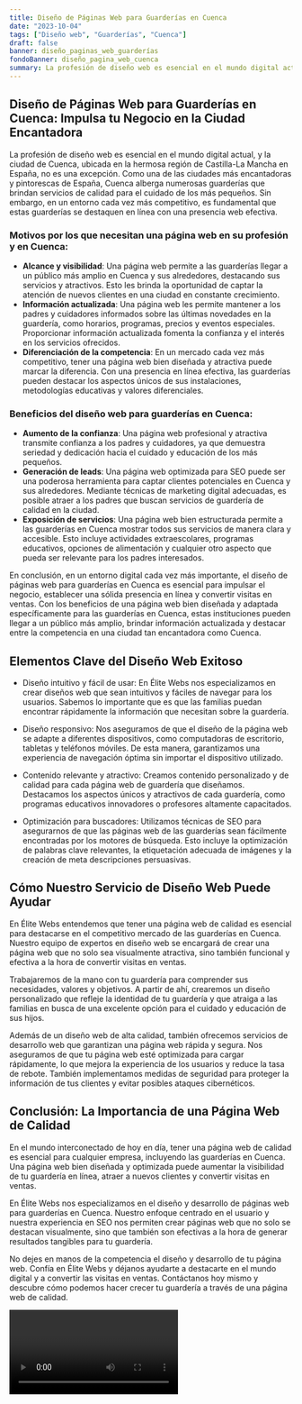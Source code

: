```yaml
---
title: Diseño de Páginas Web para Guarderías en Cuenca
date: "2023-10-04"
tags: ["Diseño web", "Guarderías", "Cuenca"]
draft: false
banner: diseño_paginas_web_guarderías
fondoBanner: diseño_pagina_web_cuenca
summary: La profesión de diseño web es esencial en el mundo digital actual, y la ciudad de Cuenca, ubicada en la hermosa región de CastillaLa Mancha en España, no es una excepción. Como una de las ciudades más encantadoras y pintorescas de España, Cuenca alberga numerosas guarderías que brindan servicios de calidad para el cuidado de los más pequeños. Sin embargo, en un entorno cada vez más competitivo, es fundamental que estas guarderías se destaquen en línea con una presencia web efectiva.
---
```



## Diseño de Páginas Web para Guarderías en Cuenca: Impulsa tu Negocio en la Ciudad Encantadora

La profesión de diseño web es esencial en el mundo digital actual, y la ciudad de Cuenca, ubicada en la hermosa región de Castilla-La Mancha en España, no es una excepción. Como una de las ciudades más encantadoras y pintorescas de España, Cuenca alberga numerosas guarderías que brindan servicios de calidad para el cuidado de los más pequeños. Sin embargo, en un entorno cada vez más competitivo, es fundamental que estas guarderías se destaquen en línea con una presencia web efectiva.

### Motivos por los que necesitan una página web en su profesión y en Cuenca:

- **Alcance y visibilidad**: Una página web permite a las guarderías llegar a un público más amplio en Cuenca y sus alrededores, destacando sus servicios y atractivos. Esto les brinda la oportunidad de captar la atención de nuevos clientes en una ciudad en constante crecimiento.
- **Información actualizada**: Una página web les permite mantener a los padres y cuidadores informados sobre las últimas novedades en la guardería, como horarios, programas, precios y eventos especiales. Proporcionar información actualizada fomenta la confianza y el interés en los servicios ofrecidos.
- **Diferenciación de la competencia**: En un mercado cada vez más competitivo, tener una página web bien diseñada y atractiva puede marcar la diferencia. Con una presencia en línea efectiva, las guarderías pueden destacar los aspectos únicos de sus instalaciones, metodologías educativas y valores diferenciales.

### Beneficios del diseño web para guarderías en Cuenca:

- **Aumento de la confianza**: Una página web profesional y atractiva transmite confianza a los padres y cuidadores, ya que demuestra seriedad y dedicación hacia el cuidado y educación de los más pequeños.
- **Generación de leads**: Una página web optimizada para SEO puede ser una poderosa herramienta para captar clientes potenciales en Cuenca y sus alrededores. Mediante técnicas de marketing digital adecuadas, es posible atraer a los padres que buscan servicios de guardería de calidad en la ciudad.
- **Exposición de servicios**: Una página web bien estructurada permite a las guarderías en Cuenca mostrar todos sus servicios de manera clara y accesible. Esto incluye actividades extraescolares, programas educativos, opciones de alimentación y cualquier otro aspecto que pueda ser relevante para los padres interesados.

En conclusión, en un entorno digital cada vez más importante, el diseño de páginas web para guarderías en Cuenca es esencial para impulsar el negocio, establecer una sólida presencia en línea y convertir visitas en ventas. Con los beneficios de una página web bien diseñada y adaptada específicamente para las guarderías en Cuenca, estas instituciones pueden llegar a un público más amplio, brindar información actualizada y destacar entre la competencia en una ciudad tan encantadora como Cuenca.

<GifSeo />

<Cta />

## Elementos Clave del Diseño Web Exitoso

- Diseño intuitivo y fácil de usar: En Élite Webs nos especializamos en crear diseños web que sean intuitivos y fáciles de navegar para los usuarios. Sabemos lo importante que es que las familias puedan encontrar rápidamente la información que necesitan sobre la guardería.

- Diseño responsivo: Nos aseguramos de que el diseño de la página web se adapte a diferentes dispositivos, como computadoras de escritorio, tabletas y teléfonos móviles. De esta manera, garantizamos una experiencia de navegación óptima sin importar el dispositivo utilizado.

- Contenido relevante y atractivo: Creamos contenido personalizado y de calidad para cada página web de guardería que diseñamos. Destacamos los aspectos únicos y atractivos de cada guardería, como programas educativos innovadores o profesores altamente capacitados.

- Optimización para buscadores: Utilizamos técnicas de SEO para asegurarnos de que las páginas web de las guarderías sean fácilmente encontradas por los motores de búsqueda. Esto incluye la optimización de palabras clave relevantes, la etiquetación adecuada de imágenes y la creación de meta descripciones persuasivas.

## Cómo Nuestro Servicio de Diseño Web Puede Ayudar

En Élite Webs entendemos que tener una página web de calidad es esencial para destacarse en el competitivo mercado de las guarderías en Cuenca. Nuestro equipo de expertos en diseño web se encargará de crear una página web que no solo sea visualmente atractiva, sino también funcional y efectiva a la hora de convertir visitas en ventas.

Trabajaremos de la mano con tu guardería para comprender sus necesidades, valores y objetivos. A partir de ahí, crearemos un diseño personalizado que refleje la identidad de tu guardería y que atraiga a las familias en busca de una excelente opción para el cuidado y educación de sus hijos.

Además de un diseño web de alta calidad, también ofrecemos servicios de desarrollo web que garantizan una página web rápida y segura. Nos aseguramos de que tu página web esté optimizada para cargar rápidamente, lo que mejora la experiencia de los usuarios y reduce la tasa de rebote. También implementamos medidas de seguridad para proteger la información de tus clientes y evitar posibles ataques cibernéticos.

## Conclusión: La Importancia de una Página Web de Calidad

En el mundo interconectado de hoy en día, tener una página web de calidad es esencial para cualquier empresa, incluyendo las guarderías en Cuenca. Una página web bien diseñada y optimizada puede aumentar la visibilidad de tu guardería en línea, atraer a nuevos clientes y convertir visitas en ventas.

En Élite Webs nos especializamos en el diseño y desarrollo de páginas web para guarderías en Cuenca. Nuestro enfoque centrado en el usuario y nuestra experiencia en SEO nos permiten crear páginas web que no solo se destacan visualmente, sino que también son efectivas a la hora de generar resultados tangibles para tu guardería.

No dejes en manos de la competencia el diseño y desarrollo de tu página web. Confía en Élite Webs y déjanos ayudarte a destacarte en el mundo digital y a convertir las visitas en ventas. Contáctanos hoy mismo y descubre cómo podemos hacer crecer tu guardería a través de una página web de calidad.

<Video />

<CtaBot job="Guarderías" city="Cuenca" />

<Gmaps query="Cuenca+españa+maps" />
